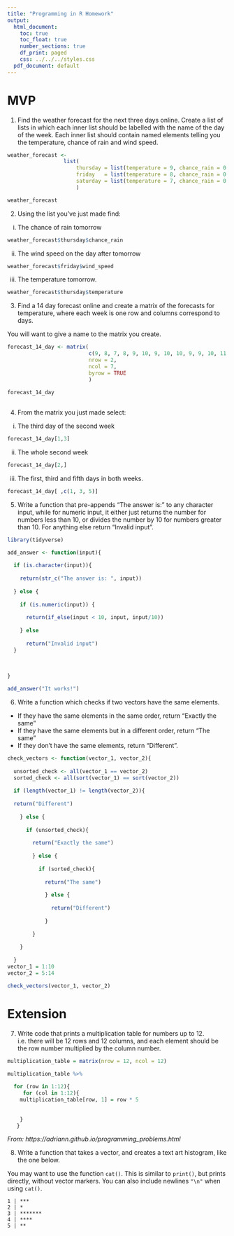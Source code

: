 ```yaml
---
title: "Programming in R Homework"
output:
  html_document:
    toc: true
    toc_float: true
    number_sections: true
    df_print: paged
    css: ../../../styles.css
  pdf_document: default
---
```


# MVP

1. Find the weather forecast for the next three days online. Create a list of lists in which each inner list should be labelled with the name of the day of the week. Each inner list should contain named elements telling you the temperature, chance of rain and wind speed.

```r
weather_forecast <- 
                  list(
                      thursday = list(temperature = 9, chance_rain = 0.36, wind_speed = 43), 
                      friday   = list(temperature = 8, chance_rain = 0.07, wind_speed = 12),
                      saturday = list(temperature = 7, chance_rain = 0.11, wind_speed = 6)
                      )

weather_forecast
```



2. Using the list you've just made find:
  i. The chance of rain tomorrow
  
```r

weather_forecast$thursday$chance_rain

```
  
  
  ii. The wind speed on the day after tomorrow
  
```r
weather_forecast$friday$wind_speed
```
  
  iii. The temperature tomorrow.
```r
weather_forecast$thursday$temperature
```



3. Find a 14 day forecast online and create a matrix of the forecasts for temperature, where each week is one row and columns correspond to days.

You will want to give a name to the matrix you create.

```r
forecast_14_day <- matrix(
                          c(9, 8, 7, 8, 9, 10, 9, 10, 10, 9, 9, 10, 11, 10),
                          nrow = 2,
                          ncol = 7,
                          byrow = TRUE
                          )
               
forecast_14_day
 
```


4. From the matrix you just made select:
  i. The third day of the second week
```r
forecast_14_day[1,3]
```

  ii. The whole second week
```r
forecast_14_day[2,]
```
  
  iii. The first, third and fifth days in both weeks.
```r
forecast_14_day[ ,c(1, 3, 5)]
```
  

5. Write a function that pre-appends "The answer is: " to any character input, while for numeric input, it either just returns the number for numbers less than 10, or divides the number by 10 for numbers greater than 10. For anything else return "Invalid input".

```r
library(tidyverse)
```

```r

add_answer <- function(input){
  
  if (is.character(input)){
    
    return(str_c("The answer is: ", input))
    
  } else {
    
    if (is.numeric(input)) {
      
      return(if_else(input < 10, input, input/10))
      
    } else 
      
      return("Invalid input")
  }
  
  
 
}

add_answer("It works!")

```


6. Write a function which checks if two vectors have the same elements. 
  * If they have the same elements in the same order, return "Exactly the same"
  * If they have the same elements but in a different order, return "The same"
  * If they don't have the same elements, return "Different".

```r


check_vectors <- function(vector_1, vector_2){
  
  unsorted_check <- all(vector_1 == vector_2)
  sorted_check <- all(sort(vector_1) == sort(vector_2))
  
  if (length(vector_1) != length(vector_2)){
  
  return("Different")
    
    } else {
      
      if (unsorted_check){
        
        return("Exactly the same")
        
        } else {
          
          if (sorted_check){
            
            return("The same")
            
            } else {
              
              return("Different")
              
            }
          
        }
      
    }
  
  }
vector_1 = 1:10
vector_2 = 5:14

check_vectors(vector_1, vector_2)
```




# Extension

7. Write code that prints a multiplication table for numbers up to 12. i.e. there will be 12 rows and 12 columns, and each element should be the row number multiplied by the column number.


```r
multiplication_table = matrix(nrow = 12, ncol = 12)

multiplication_table %>% 
  
  for (row in 1:12){
     for (col in 1:12){
    multiplication_table[row, 1] = row * 5
   
   
    }
   }

```





*From: https://adriann.github.io/programming_problems.html*

8. Write a function that takes a vector, and creates a text art histogram, like the one below.

You may want to use the function `cat()`. This is similar to `print()`, but prints directly, without vector markers. You can also include newlines `"\n"` when using `cat()`.

```
1 | ***
2 | *
3 | *******
4 | ****
5 | **
```

